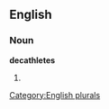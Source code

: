 ==English==

===Noun===
'''decathletes'''

# {{plural of|[[decathlete]]}}

[[Category:English plurals]]